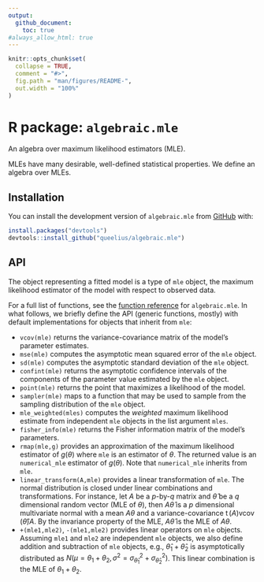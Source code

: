 ```yaml
---
output:
  github_document:
    toc: true
#always_allow_html: true
---
```


<!-- README.md is generated from README.Rmd. Please edit that file -->

```r
knitr::opts_chunk$set(
  collapse = TRUE,
  comment = "#>",
  fig.path = "man/figures/README-",
  out.width = "100%"
)
```

# R package: `algebraic.mle`

<!-- badges: start -->
<!-- badges: end -->

An algebra over maximum likelihood estimators (MLE).

MLEs have many desirable, well-defined statistical properties.
We define an algebra over MLEs.

## Installation

You can install the development version of `algebraic.mle` from [GitHub](https://github.com/) with:

```r
install.packages("devtools")
devtools::install_github("queelius/algebraic.mle")
```

## API

The object representing a fitted model is a type of `mle` object, the maximum
likelihood estimator of the model with respect to observed data.

For a full list of functions, see the [function reference](https://queelius.github.io/algebraic.mle/reference/index.html)
for `algebraic.mle`.
In what follows, we briefly define the API (generic functions, mostly) with
default implementations for objects that inherit from `mle`:

- `vcov(mle)` returns the variance-covariance matrix of the model's
   parameter estimates.
- `mse(mle)` computes the asymptotic mean squared error of the `mle` object.
- `sd(mle)` computes the asymptotic standard deviation of the `mle` object.
- `confint(mle)` returns the asymptotic confidence intervals of the components
   of the parameter value estimated by the `mle` object.
- `point(mle)` returns the point that maximizes a likelihood of the model.
- `sampler(mle)` maps to a function that may be used to sample from the
   sampling distribution of the `mle` object.
- `mle_weighted(mles)` computes the *weighted* maximum likelihood estimate
   from independent `mle` objects in the list argument `mles`.
- `fisher_info(mle)` returns the Fisher information matrix of the model's
   parameters.
- `rmap(mle,g)` provides an approximation of the maximum likelihood estimator
   of $g(\theta)$ where `mle` is an estimator of $\theta$. The returned value
   is an `numerical_mle` estimator of $g(\theta)$. Note that `numerical_mle`
   inherits from `mle`.
- `linear_transform(A,mle)` provides a linear transformation of `mle`.
   The normal distribution is closed under linear combinations and
   transformations. For instance, let $A$ be a $p$-by-$q$ matrix and
   $\hat\theta$ be a $q$ dimensional random vector (MLE of $\theta$), then
   $A\hat\theta$ is a $p$ dimensional multivariate normal with a mean $A\theta$
   and a variance-covariance
   $\operatorname{t}(A)\operatorname{vcov}(\hat\theta)A$.
   By the invariance property of the MLE, $A\hat\theta$ is the MLE of $A\theta$.
- `+(mle1,mle2)`, `-(mle1,mle2)` provides linear operators on `mle` objects.
   Assuming `mle1` and `mle2` are independent `mle` objects, we also define
   addition and subtraction of `mle` objects, e.g.,
   $\hat\theta_1 + \hat\theta_2$ is asymptotically distributed as
   $N(\mu = \theta_1+\theta_2,\sigma^2 = \sigma_{\hat\theta_1}^2+\sigma_{\hat\theta_2}^2)$.
   This linear combination is the MLE of $\theta_1+\theta_2$.

   
